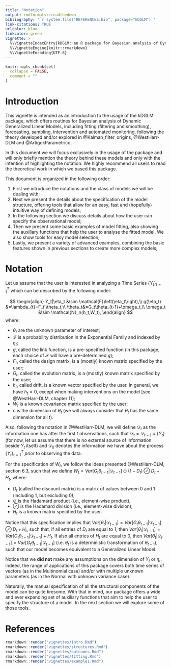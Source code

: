 ```yaml
---
title: "Notation"
output: rmdformats::readthedown
bibliography: '`r system.file("REFERENCES.bib", package="kDGLM")`'
link-citations: TRUE
urlcolor: blue
linkcolor: green
vignette: >
  %\VignetteIndexEntry{kDGLM: an R package for Bayesian analysis of Dynamic Generialized Linear Models}
  %\VignetteEngine{knitr::rmarkdown}
  %\VignetteEncoding{UTF-8}
---
```


```r
knitr::opts_chunk$set(
  collapse = FALSE,
  comment = ""
)
```


<!-- # Table of contents -->

<!-- <ol> -->
<!-- <li><details><summary>[Introduction:](intro.html) ></summary> -->
<!--   <ul> -->
<!--   <li>[Introduction](intro.html#introduction) -->
<!--   <li>[Notation](intro.html#notation) -->
<!--   </ul></details> -->
<!--   </li> -->
<!-- <li><details><summary>[Creating the model structure:](structures.html) ></summary> -->
<!--   <ul> -->
<!--   <li>[A structure for polynomial trend models](structures.html#a-structure-for-polynomial-trend-models) -->
<!--   <li>[A structure for dynamic regression models](structures.html#a-structure-for-dynamic-regression-models) -->
<!--   <li>[A structure for harmonic trend models](structures.html#a-structure-for-harmonic-trend-models) -->
<!--   <li>[A structure for autoregresive models](structures.html#a-structure-for-autoregresive-models) -->
<!--   <li>[A structure for overdispersed models](structures.html#a-structure-for-overdispersed-models) -->
<!--   <li>[Handling multiple structural blocks](structures.html#handling-multiple-structural-blocks) -->
<!--   <li>[Handling multiple linear predictors](structures.html#handling-multiple-linear-predictors) -->
<!--   <li>[Handling unknown components in the planning matrix $F_t$](structures.html#handling-unknown-components-in-the-planning-matrix-f_t) -->
<!--   <li>[Special priors](structures.html#special-priors) -->
<!--   </ul></details> -->
<!--   </li>   -->

<!-- <li><details><summary>[Creating the model outcome:](outcomes.html) > </summary> -->
<!--   <ul> -->
<!--   <li>[Normal case](outcomes.html#normal-case) -->
<!--   <li>[Poisson case](outcomes.html#poisson-case) -->
<!--   <li>[Gamma case](outcomes.html#gamma-case) -->
<!--   <li>[Multinomial case](outcomes.html#multinomial-case) -->
<!--   <li>[Handling multiple outcomes](outcomes.html#handling-multiple-outcomes) -->
<!--   </ul></details> -->
<!--   </li> -->
<!-- <li><details><summary>[Fitting and analysing models:](fitting.html) > </summary> -->
<!--   <ul> -->
<!--   <li>[Filtering and smoothing](fitting.html#filtering-and-smoothing) -->
<!--   <li>[Extracting components](fitting.html#extracting-components) -->
<!--   <li>[Forecasting](fitting.html#forecasting) -->
<!--   <li>[Intervention and monitoring](fitting.html#intervention-and-monitoring) -->
<!--   <li>[Tools for sensibility analysis](fitting.html#tools-for-sensibility-analysis) -->
<!--   <li>[Sampling and hyper parameter estimation](fitting.html#sampling-and-hyper-parameter-estimation) -->
<!--   </ul></details> -->
<!--   </li> -->
<!-- <li><details><summary>Advanced examples:> </summary><ul> -->
<!--   <li>[Space-time model hospital admissions from gastroenteritis](example1.html) -->
<!--   </details> -->
<!-- </ul></li> -->
<!-- </ol> -->

# Introduction

This vignette is intended as an introduction to the usage of the kDGLM package, which offers routines for Bayesian analysis of Dynamic Generalized Linear Models, including fitting (filtering and smoothing), forecasting, sampling, intervention and automated monitoring, following the theory developed and/or explored in @Kalman_filter_origins, @WestHarr-DLM and @ArtigokParametrico.

In this document we will focus exclusively in the usage of the package and will only briefly mention the theory behind these models and only with the intention of highlighting the notation. We highly recommend all users to read the theoretical work in which we based this package.

This document is organized in the following order: 

1. First we introduce the notations and the class of models we will be dealing with;
3. Next we present the details about the specification of the model structure, offering tools that allow for an easy, fast and (hopefully) intuitive way of defining models;
4. In the following section we discuss details about how the user can specify the observational model;
2. Then we present some basic examples of model fitting, also showing the auxiliary functions that help the user to analyse the fitted model. We also show tools for easy model selection;
5. Lastly, we present a variety of advanced examples, combining the basic features shown in previous sections to create more complex models;

# Notation

Let us assume that the user is interested in analyzing a Time Series $\{Y_t\}_{t=1}^T$ which can be described by the following model:

$$
\begin{align}
Y_t|\eta_t &\sim \mathcal{F}\left(\eta_t\right),\\
g(\eta_t) &=\lambda_{t}=F_t'\theta_t,\\
\theta_t&=G_t\theta_{t-1}+\omega_t,\\
\omega_t &\sim \mathcal{N}_n(h_t,W_t),
\end{align}
$$
where:

- $\theta_t$ are the unknown parameter of interest;
- $\mathcal{F}$ is a probability distribution in the Exponential Family and indexed by $\eta_t$;
- $g$, called the link function, is a pre-specified function (in this package, each choice of $\mathcal{F}$ will have a pre-determined $g$);
- $F_t$, called the design matrix, is a (mostly) known matrix specified by the user;
- $G_t$, called the evolution matrix, is a (mostly) known matrix specified by the user;
- $h_t$, called drift, is a known vector specified by the user. In general, we have $h_t=0$, except when making interventions on the model [see @WestHarr-DLM, chapter 11];
- $W_t$ is a known covariance matrix specified by the user;
- $n$ is the dimension of $\theta_t$ (we will always consider that $\theta_t$ has the same dimension for all $t$).

Also, following the notation in @WestHarr-DLM, we will define $\mathcal{D}_t$ as the information one has after the first $t$ observations, such that $\mathcal{D}_t=\mathcal{D}_{t-1}\cup\{Y_t\}$ (for now, let us assume that there is no external source of information beside $Y_t$ itself) and $\mathcal{D}_0$ denotes the information we have about the process $\{Y_t\}^T_{t=1}$ *prior* to observing the data.

For the specification of $W_t$, we follow the ideas presented @WestHarr-DLM, section 6.3, such that we define $W_t=Var[G_t\theta_{t-1}|\mathcal{D}_{t-1}] \odot (1-D_t) \oslash D_t + H_t$, where:

- $D_t$ (called the discount matrix) is a matrix of values between $0$ and $1$ (including $1$, but excluding $0$);
- $\odot$ is the Hadamard product (i.e., element-wise product);
- $\oslash$ is the Hadamard division (i.e., element-wise division);
- $H_t$ is a known matrix specified by the user.
 
Notice that this specification implies that $Var[\theta_{t}|\mathcal{D}_{t-1}]=Var[G_t\theta_{t-1}|\mathcal{D}_{t-1}] \oslash D_t + H_t$, such that, if all entries of $D_t$ are equal to $1$, then $Var[\theta_{t}|\mathcal{D}_{t-1}]=Var[G_t\theta_{t-1}|\mathcal{D}_{t-1}]+H_t$. If also all entries of $H_t$ are equal to $0$, then $Var[\theta_{t}|\mathcal{D}_{t-1}]=Var[G_t\theta_{t-1}|\mathcal{D}_{t-1}]$ (i.e. $\theta_t$ is a deterministic transformation of $\theta_{t-1}$), such that our model becomes equivalent to a Generalized Linear Model.

Notice that we **did not** make any assumptions on the dimension of $Y_t$ or $\eta_t$, indeed, the range of applications of this package covers both time series of vectors (as in the Multinomial case) and/or with multiple unknown parameters (as in the Normal with unknown variance case).

Naturally, the manual specification of all the structural components of the model can be quite tiresome. With that in mind, our package offers a wide and ever expanding set of auxiliary functions that aim to help the user to specify the structure of a model. In the next section we will explore some of those tools.

# References

```r
rmarkdown::render("vignettes/intro.Rmd")
rmarkdown::render("vignettes/structures.Rmd")
rmarkdown::render("vignettes/outcomes.Rmd")
rmarkdown::render("vignettes/fitting.Rmd")
rmarkdown::render("vignettes/example1.Rmd")
```

